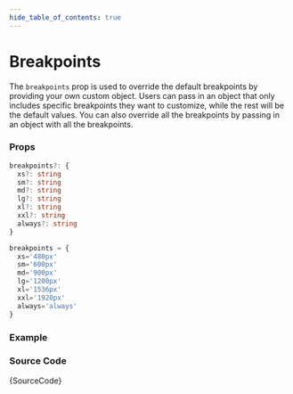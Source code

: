 ```yaml
---
hide_table_of_contents: true
---
```



# Breakpoints

The `breakpoints` prop is used to override the default breakpoints by providing your own custom object. Users can pass in an object that only includes specific breakpoints they want to customize, while the rest will be the default values. You can also override all the breakpoints by passing in an object with all the breakpoints.

### Props

```ts noCopy
breakpoints?: {
  xs?: string
  sm?: string
  md?: string
  lg?: string
  xl?: string
  xxl?: string
  always?: string
}
```

```ts noCopy title='Default Value'
breakpoints = {
  xs='480px'
  sm='600px'
  md='900px'
  lg='1200px'
  xl='1536px'
  xxl='1920px'
  always='always'
}
```

### Example

<IframeWindow url='https://demos.themeselection.com/materio-mui-nextjs-admin-template/demo-1/en/menu-examples/vertical-menu/vertical-nav/breakpoints' />

### Source Code

<TsToJsCodeSnippet>{SourceCode}</TsToJsCodeSnippet>
